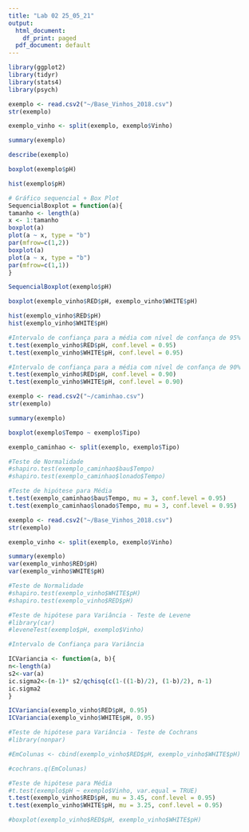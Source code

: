 ```yaml
---
title: "Lab 02 25_05_21"
output:
  html_document:
    df_print: paged
  pdf_document: default
---
```


```r
library(ggplot2)
library(tidyr)
library(stats4)
library(psych)
```

```r
exemplo <- read.csv2("~/Base_Vinhos_2018.csv")
str(exemplo)
```

```r
exemplo_vinho <- split(exemplo, exemplo$Vinho)
```

```r
summary(exemplo)
```

```r
describe(exemplo)
```

```r
boxplot(exemplo$pH)
```

```r
hist(exemplo$pH)
```

```r
# Gráfico sequencial + Box Plot
SequencialBoxplot = function(a){
tamanho <- length(a)
x <- 1:tamanho
boxplot(a)
plot(a ~ x, type = "b")
par(mfrow=c(1,2))
boxplot(a)
plot(a ~ x, type = "b")
par(mfrow=c(1,1))
}
```

```r
SequencialBoxplot(exemplo$pH)
```

```r
boxplot(exemplo_vinho$RED$pH, exemplo_vinho$WHITE$pH)
```

```r
hist(exemplo_vinho$RED$pH)
hist(exemplo_vinho$WHITE$pH)
```

```r
#Intervalo de confiança para a média com nível de confança de 95%
t.test(exemplo_vinho$RED$pH, conf.level = 0.95)
t.test(exemplo_vinho$WHITE$pH, conf.level = 0.95)
```

```r
#Intervalo de confiança para a média com nível de confança de 90%
t.test(exemplo_vinho$RED$pH, conf.level = 0.90)
t.test(exemplo_vinho$WHITE$pH, conf.level = 0.90)
```

```r
exemplo <- read.csv2("~/caminhao.csv")
str(exemplo)
```

```r
summary(exemplo)
```

```r
boxplot(exemplo$Tempo ~ exemplo$Tipo)
```

```r
exemplo_caminhao <- split(exemplo, exemplo$Tipo)
```

```r
#Teste de Normalidade
#shapiro.test(exemplo_caminhao$bau$Tempo)
#shapiro.test(exemplo_caminhao$lonado$Tempo)
```

```r
#Teste de hipótese para Média
t.test(exemplo_caminhao$bau$Tempo, mu = 3, conf.level = 0.95)
t.test(exemplo_caminhao$lonado$Tempo, mu = 3, conf.level = 0.95)
```

```r
exemplo <- read.csv2("~/Base_Vinhos_2018.csv")
str(exemplo)
```

```r
exemplo_vinho <- split(exemplo, exemplo$Vinho)
```

```r
summary(exemplo)
var(exemplo_vinho$RED$pH)
var(exemplo_vinho$WHITE$pH)
```

```r
#Teste de Normalidade
#shapiro.test(exemplo_vinho$WHITE$pH)
#shapiro.test(exemplo_vinho$RED$pH)
```

```r
#Teste de hipótese para Variância - Teste de Levene
#library(car)
#leveneTest(exemplo$pH, exemplo$Vinho)
```

```r
#Intervalo de Confiança para Variância

ICVariancia <- function(a, b){
n<-length(a)
s2<-var(a)
ic.sigma2<-(n-1)* s2/qchisq(c(1-((1-b)/2), (1-b)/2), n-1)
ic.sigma2
}
```

```r
ICVariancia(exemplo_vinho$RED$pH, 0.95)
ICVariancia(exemplo_vinho$WHITE$pH, 0.95)
```


```r
#Teste de hipótese para Variância - Teste de Cochrans
#library(nonpar)

#EmColunas <- cbind(exemplo_vinho$RED$pH, exemplo_vinho$WHITE$pH)

#cochrans.q(EmColunas)
```

```r
#Teste de hipótese para Média
#t.test(exemplo$pH ~ exemplo$Vinho, var.equal = TRUE)
t.test(exemplo_vinho$RED$pH, mu = 3.45, conf.level = 0.95)
t.test(exemplo_vinho$WHITE$pH, mu = 3.25, conf.level = 0.95)


```

```r
#boxplot(exemplo_vinho$RED$pH, exemplo_vinho$WHITE$pH)
```
